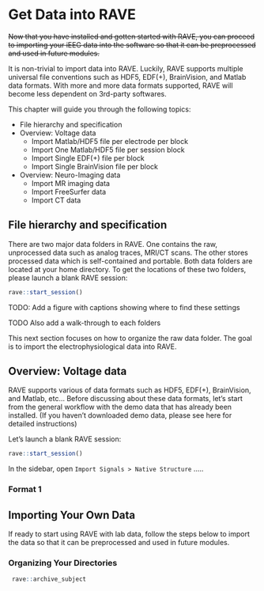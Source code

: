 # Get Data into RAVE

<div class="edit-comment">
~~Now that you have installed and gotten started with RAVE, you can proceed to importing your iEEG data into the software so that it can be preprocessed and used in future modules.~~

It is non-trivial to import data into RAVE. Luckily, RAVE supports multiple universal file conventions such as HDF5, EDF(+), BrainVision, and Matlab data formats. With more and more data formats supported, RAVE will become less dependent on 3rd-party softwares.

This chapter will guide you through the following topics:

* File hierarchy and specification
* Overview: Voltage data
  * Import Matlab/HDF5 file per electrode per block
  * Import One Matlab/HDF5 file per session block
  * Import Single EDF(+) file per block
  * Import Single BrainVision file per block
* Overview: Neuro-Imaging data
  * Import MR imaging data
  * Import FreeSurfer data
  * Import CT data

</div>

## File hierarchy and specification

There are two major data folders in RAVE. One contains the raw, unprocessed data such as analog traces, MRI/CT scans. The other stores processed data which is self-contained and portable. Both data folders are located at your home directory. To get the locations of these two folders, please launch a blank RAVE session:

```r
rave::start_session()
```

<span class="edit-comment">TODO: Add a figure with captions showing where to find these settings</span>


<span class="edit-comment">TODO Also add a walk-through to each folders</span>

This next section focuses on how to organize the raw data folder. The goal is to import the electrophysiological data into RAVE.

## Overview: Voltage data

RAVE supports various of data formats such as HDF5, EDF(+), BrainVision, and Matlab, etc... Before discussing about these data formats, let's start from the general workflow with the demo data that has already been installed. (If you haven't downloaded demo data, please see here for detailed instructions)

Let's launch a blank RAVE session:

```r
rave::start_session()
```

In the sidebar, open `Import Signals > Native Structure` .....





<!-- Latex PDF use: new page here, no HTML effect -->
\newpage

### Format 1


<!-- 
## Importing demo data

Launch the RAVE preprocessing module by copy and paste the following command into the RStudio console: 

```r 
 rave::rave_preprocess()
```

The Preprocessing module will then open in a browser window, allowing you to see the Overview page. The Overview page is where you will import or load your data into RAVE. It consists of three panels. 
* **Overview:** this is where inputs and configurations will be specified 
* **Information:** a summary of the inputs and configurations is shown here. 
* **Import Widgets** 

Proceed to the overview panel to specify these inputs and configurations. 

### Step 1: Select Subject
Enter the code for the demo subject whose iEEG data to import into RAVE. Note that a subject's data should be stored in its own folder within the raw directory (`raw_dir` folder) within the`rave_data` folder. 

E.g. to select demo subject KC, enter "KC" and the following message should result, indicating the subject has been found: /Users/your_home_directory/rave_data/raw_dir/KC (found!)

### Step 2: Select Project or Create New One 
This step allows for the specification of where to storee the cleaned data. To create a new project, select "New Project" from the drop down menu and indicate the desired project name. Note that by default, this project folder will be created within the data directory (`data_dir`) within `rave_data`, with a new folder for the subject. 

E.g. to store demo subject KC in a new project called "Test", the following message should result: 
Subject [Test/KC] will be stored at: /Users/your_home_directory/rave_data/data_dir/Test/KC

Then, click "create subject" to proceed. 

### Step 3: Validate Data 
In this step, specify your desired electrode (aka channel) options: 

<!-- // add note that once you notch filter these, you can not change them 

* **Folders:** Each folder corresponds to a block, aka a period or session of continuous electrode recording. Select the blocks that correspond to the trials to analyze. (E.g. for KC, you could select blocks 003 and 004.) 

* **Electrodes:** Indicate the electrodes to analyze. Note that it is recommended that you run the preprocessing steps on all electrodes at once. (E.g. for KC, you should indicate 1-92.) 

* **Sample Rate:** Indicate the sample rate of iEEG recording equipment; this value will determine the rate at which the preprocessing will be run. For demo subjects, indicate `2000.` 

* **Physical Unit:** Indicate the units to use to measure voltage. Demo data can be kept at the default `as-is (no change)` option. 

* **File Format:** RAVE currently supports six file formats for iEEG data. Demo data is stored using `.mat/.h5 files`, in which one file represents one electrode in a given block. (For guidance when selecting a file format, RAVE will briefly describe the format and display a sample organization of the directory.) 

Click the **Check Subject** button to proceed. (Note: this process can take a few minutes; progress will be displayed via pop-ups in the bottom right.) 

Click the **Start Import** button to proceed. (Note: this process can take a few minutes.)

The demo subject has successfully been imported into RAVE. Proceed to the preprocessing modules for further cleaning of this data. 

The following screenshot summarizes the data loading process: 
![Labeled screenshot of overview window](static/image/ImportDataOverview.png) 
--> 

## Importing Your Own Data
If ready to start using RAVE with lab data, follow the steps below to import the data so that it can be preprocessed and used in future modules.   

### Organizing Your Directories 
<!-- This is a work in progress ... not 100% sure how this would be done --> 
```r 
 rave::archive_subject
```